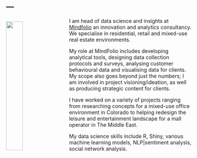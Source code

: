 ---
---
<link rel="stylesheet" href="styles.css" type="text/css">
<img src="images/jsamson.jpg" style="width:30%; margin-right: 20px; padding-top: 2%;" align="left">

I am head of data science and insights at <a href="mindfolio.com"> Mindfolio</a> an innovation and analytics consultancy. We specialise in residential, retail and mixed-use real estate environments.

My role at MindFolio includes developing analytical tools, designing data collection protocols and surveys, analysing customer behavioural data and visualising data for clients. My scope also goes beyond just the numbers; I am involved in project visioning/ideation, as well as producing strategic content for clients. 

I have worked on a variety of projects ranging from researching concepts for a mixed-use office environment in Colorado to helping redesign the leisure and entertainment landscape for a mall operator in The Middle East. 

My data science skills include R, Shiny, various machine learning models, NLP|sentiment analysis, social network analysis.
